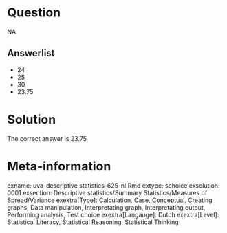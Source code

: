 Question
========

NA

Answerlist
----------
* 24
* 25
* 30
* 23.75

Solution
========

The correct answer is  23.75 

Meta-information
================
exname: uva-descriptive statistics-625-nl.Rmd 
extype: schoice 
exsolution: 0001 
exsection: Descriptive statistics/Summary Statistics/Measures of Spread/Variance
exextra[Type]: Calculation, Case, Conceptual, Creating graphs, Data manipulation, Interpretating graph, Interpretating output, Performing analysis, Test choice 
exextra[Langauge]: Dutch 
exextra[Level]: Statistical Literacy, Statistical Reasoning, Statistical Thinking 
